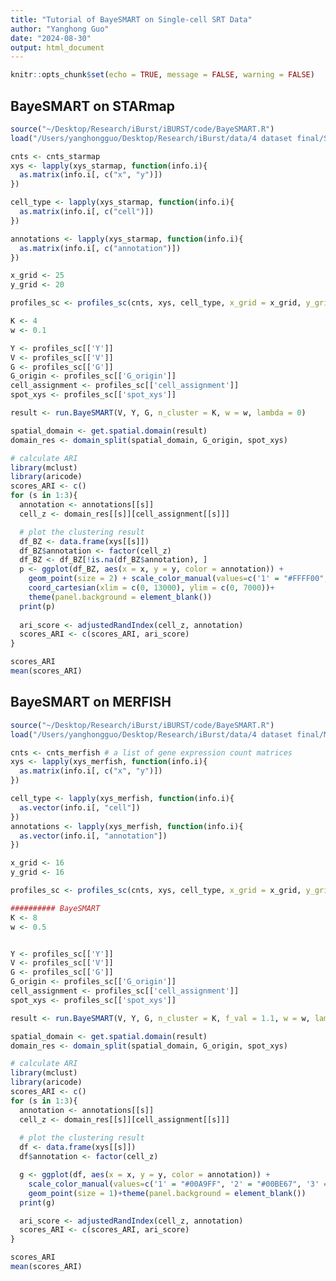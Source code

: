 ```yaml
---
title: "Tutorial of BayeSMART on Single-cell SRT Data"
author: "Yanghong Guo"
date: "2024-08-30"
output: html_document
---
```


```r
knitr::opts_chunk$set(echo = TRUE, message = FALSE, warning = FALSE)
```


## BayeSMART on STARmap

```r
source("~/Desktop/Research/iBurst/iBURST/code/BayeSMART.R")
load("/Users/yanghongguo/Desktop/Research/iBurst/data/4 dataset final/STARmap.RData")

cnts <- cnts_starmap
xys <- lapply(xys_starmap, function(info.i){
  as.matrix(info.i[, c("x", "y")])
})

cell_type <- lapply(xys_starmap, function(info.i){
  as.matrix(info.i[, c("cell")])
})

annotations <- lapply(xys_starmap, function(info.i){
  as.matrix(info.i[, c("annotation")])
})

```

```r
x_grid <- 25
y_grid <- 20

profiles_sc <- profiles_sc(cnts, xys, cell_type, x_grid = x_grid, y_grid = y_grid, adjacent_slides = TRUE)

```


```r
K <- 4
w <- 0.1

Y <- profiles_sc[['Y']]
V <- profiles_sc[['V']]
G <- profiles_sc[['G']]
G_origin <- profiles_sc[['G_origin']]
cell_assignment <- profiles_sc[['cell_assignment']]
spot_xys <- profiles_sc[['spot_xys']]

result <- run.BayeSMART(V, Y, G, n_cluster = K, w = w, lambda = 0)

spatial_domain <- get.spatial.domain(result)
domain_res <- domain_split(spatial_domain, G_origin, spot_xys)
```

```r
# calculate ARI
library(mclust)
library(aricode)
scores_ARI <- c()
for (s in 1:3){
  annotation <- annotations[[s]]
  cell_z <- domain_res[[s]][cell_assignment[[s]]]

  # plot the clustering result
  df_BZ <- data.frame(xys[[s]])
  df_BZ$annotation <- factor(cell_z)
  df_BZ <- df_BZ[!is.na(df_BZ$annotation), ]
  p <- ggplot(df_BZ, aes(x = x, y = y, color = annotation)) +
    geom_point(size = 2) + scale_color_manual(values=c('1' = "#FFFF00", '2' = "darkorange", '3' = '#00FF00', '4' = "#7DFFFF"))+
    coord_cartesian(xlim = c(0, 13000), ylim = c(0, 7000))+
    theme(panel.background = element_blank())
  print(p)
  
  ari_score <- adjustedRandIndex(cell_z, annotation)
  scores_ARI <- c(scores_ARI, ari_score)
}

scores_ARI
mean(scores_ARI)
```

## BayeSMART on MERFISH
```r
source("~/Desktop/Research/iBurst/iBURST/code/BayeSMART.R")
load("/Users/yanghongguo/Desktop/Research/iBurst/data/4 dataset final/MERFISH.RData")

cnts <- cnts_merfish # a list of gene expression count matrices
xys <- lapply(xys_merfish, function(info.i){
  as.matrix(info.i[, c("x", "y")])
})

cell_type <- lapply(xys_merfish, function(info.i){
  as.vector(info.i[, "cell"])
})
annotations <- lapply(xys_merfish, function(info.i){
  as.vector(info.i[, "annotation"])
})

```

```r
x_grid <- 16
y_grid <- 16

profiles_sc <- profiles_sc(cnts, xys, cell_type, x_grid = x_grid, y_grid = y_grid, adjacent_slides = TRUE)

```

```r
########## BayeSMART
K <- 8
w <- 0.5


Y <- profiles_sc[['Y']]
V <- profiles_sc[['V']]
G <- profiles_sc[['G']]
G_origin <- profiles_sc[['G_origin']]
cell_assignment <- profiles_sc[['cell_assignment']]
spot_xys <- profiles_sc[['spot_xys']]

result <- run.BayeSMART(V, Y, G, n_cluster = K, f_val = 1.1, w = w, lambda = 0.009)

spatial_domain <- get.spatial.domain(result)
domain_res <- domain_split(spatial_domain, G_origin, spot_xys)

# calculate ARI
library(mclust)
library(aricode)
scores_ARI <- c()
for (s in 1:3){
  annotation <- annotations[[s]]
  cell_z <- domain_res[[s]][cell_assignment[[s]]]
  
  # plot the clustering result
  df <- data.frame(xys[[s]])
  df$annotation <- factor(cell_z)

  g <- ggplot(df, aes(x = x, y = y, color = annotation)) +
    scale_color_manual(values=c('1' = "#00A9FF", '2' = "#00BE67", '3' = "#CD9600", '4' = '#F8766D', '5' = "#C77CFF", '6' = "#FF61CC", '7' = "#7CAE00", '8' = '#00BFC4'))+
    geom_point(size = 1)+theme(panel.background = element_blank())
  print(g)

  ari_score <- adjustedRandIndex(cell_z, annotation)
  scores_ARI <- c(scores_ARI, ari_score)
}

scores_ARI
mean(scores_ARI)
```